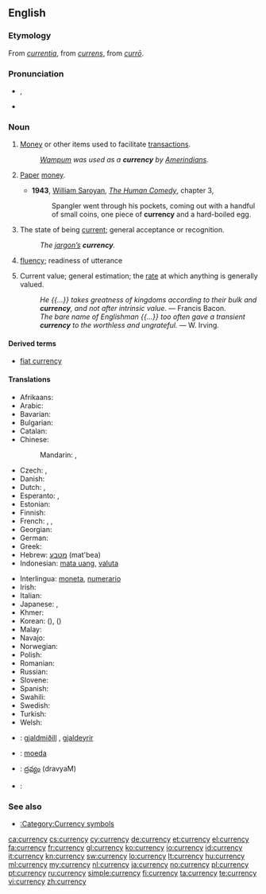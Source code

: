 ==English==

{{wikipedia}}

===Etymology===
From {{etyl|ML.}} ''[[currentia]]'', from {{etyl|la}} ''[[currens]]'', from ''[[curro|currō]]''.

===Pronunciation===
* {{a|US}} {{IPA|/ˈkɝ.ən.si/}}, {{X-SAMPA|/"k3`.@n.si/}}
* {{audio|en-us-currency.ogg|Audio (US)}}

===Noun===
{{en-noun|currencies|-}}

# [[money|Money]] or other items used to facilitate [[transaction]]s.
#: ''[[wampum|Wampum]] was used as a '''currency''' by [[Amerindian]]s.''
# {{context|more|_|specifically}} [[paper|Paper]] [[money]].
#* '''1943''', [[w:William Saroyan|William Saroyan]], [[w:The Human Comedy (novel)|''The Human Comedy'']], chapter 3,
#*: Spangler went through his pockets, coming out with a handful of small coins, one piece of '''currency''' and a hard-boiled egg.
# The state of being [[current]]; general acceptance or recognition.
#: ''The [[jargon|jargon’s]] '''currency'''.''
# {{obsolete}} [[fluency]]; readiness of utterance
# {{obsolete}} Current value; general estimation; the [[rate]] at which anything is generally valued.
#: ''He {{...}} takes greatness of kingdoms according to their bulk and '''currency''', and not after intrinsic value.'' &mdash; Francis Bacon.
#: ''The bare name of Englishman {{...}} too often gave a transient '''currency''' to the worthless and ungrateful.'' &mdash; W. Irving.

====Derived terms====
* [[fiat currency]]

====Translations====
{{trans-top|money or other item used to facilitate transactions}}
* Afrikaans: {{t|af|geldeenheid}}
* Arabic: {{t|ar|عملة|f|tr=3úmla|sc=Arab}}
* Bavarian: {{tø|bar|Zahlungsmidd}}
* Bulgarian: {{t+|bg|валута|f}}
* Catalan: {{t|ca|moneda|f}}
* Chinese:
*: Mandarin: {{t|zh|貨幣|sc=Hani}}, {{t|zh|货币|tr=huòbì|sc=Hani}}
* Czech: {{t-|cs|měna|f}}, {{t+|cs|valuta|f}}
* Danish: {{t+|da|valuta}}
* Dutch: {{t-|nl|munteenheid|f}}, {{t-|nl|valuta}}
* Esperanto: {{t-|eo|mono|xs=Esperanto}}, {{t-|eo|valuto|xs=Esperanto}}
* Estonian: {{t-|et|valuuta}}
* Finnish: {{t+|fi|valuutta}}
* French: {{t+|fr|monnaie|f}}, {{t+|fr|devise|f}}, {{t+|fr|numéraire|m}}
* Georgian: {{t|ka|ვალუტა|tr=valuta|sc=Geor}}
* German: {{t+|de|Währung|f}}
* Greek: {{t+|el|νόμισμα|n|tr=nómisma}}
* Hebrew: [[מטבע]] (mat'bea) {{m}}
* Indonesian: [[mata uang]], [[valuta]]
{{trans-mid}}
* Interlingua: [[moneta]], [[numerario]]
* Irish: {{t|ga|airgeadra|m|xs=Irish}}
* Italian: {{t+|it|valuta}}
* Japanese: {{t|ja|通貨|tr=つうか, tsūka|sc=Jpan}}, {{t|ja|貨幣|tr=かへい, kahei|sc=Jpan}}
* Khmer: {{t|km|រូបិយវត្ថុ|tr=ruupəyyea voattʰo|sc=Khmr}}
* Korean: {{t|ko|통화|tr=tonghwa|sc=Kore}} ({{t|ko|通貨|sc=Kore}}), {{t|ko|화폐|tr=hwapye|sc=Kore}} ({{t|ko|貨幣|sc=Kore}})
* Malay: {{t|ms|mata wang}}
* Navajo: {{tø|nv|béeso}}
* Norwegian: {{t-|no|valuta}}
* Polish: {{t+|pl|waluta|f}}
* Romanian: {{t|ro|valută|f}}
* Russian: {{t+|ru|валюта|f|tr=valjúta}}
* Slovene: {{t-|sl|valuta|f}}
* Spanish: {{t+|es|moneda|f}}
* Swahili: {{t+|sw|fulusi|xs=Swahili}}
* Swedish: {{t+|sv|valuta}}
* Turkish: {{t+|tr|para birimi}}
* Welsh: {{t|cy|arian breiniol}}
{{trans-bottom}}

{{checktrans-top}}
<!--added {{ttbc}}s here.-->
* {{ttbc|is}}: [[gjaldmiðill]] {{m}}, [[gjaldeyrir]] {{m}}
{{trans-mid}}
* {{ttbc|pt}}: [[moeda]] {{f}}
* {{ttbc|te}}: [[ద్రవ్యం]] (dravyaM)
* {{ttbc|th}}: {{Thai|[[เงินตรา]]}}
{{trans-bottom}}

===See also===
* [[:Category:Currency symbols]]

[[ca:currency]]
[[cs:currency]]
[[cy:currency]]
[[de:currency]]
[[et:currency]]
[[el:currency]]
[[fa:currency]]
[[fr:currency]]
[[gl:currency]]
[[ko:currency]]
[[io:currency]]
[[id:currency]]
[[it:currency]]
[[kn:currency]]
[[sw:currency]]
[[lo:currency]]
[[lt:currency]]
[[hu:currency]]
[[ml:currency]]
[[my:currency]]
[[nl:currency]]
[[ja:currency]]
[[no:currency]]
[[pl:currency]]
[[pt:currency]]
[[ru:currency]]
[[simple:currency]]
[[fi:currency]]
[[ta:currency]]
[[te:currency]]
[[vi:currency]]
[[zh:currency]]
